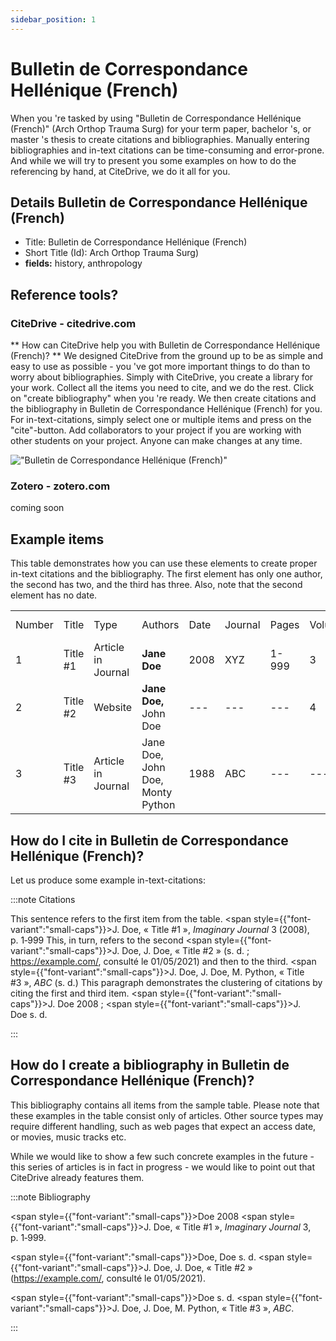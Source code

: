 ```yaml
---
sidebar_position: 1
---
```


# Bulletin de Correspondance Hellénique (French)

When you 're tasked by using "Bulletin de Correspondance Hellénique (French)" (Arch Orthop Trauma Surg) for your term paper, bachelor 's, or master 's thesis to create citations and bibliographies.
Manually entering bibliographies and in-text citations can be time-consuming and error-prone. And while we will try to present you some examples on how to do the referencing by hand, at CiteDrive, we do it all for you.

## Details  Bulletin de Correspondance Hellénique (French)
* Title: Bulletin de Correspondance Hellénique (French)
* Short Title (Id): Arch Orthop Trauma Surg)
* **fields:** history, anthropology

## Reference tools?
### CiteDrive - citedrive.com
** How can CiteDrive help you with Bulletin de Correspondance Hellénique (French)? **
We designed CiteDrive from the ground up to be as simple and easy to use as possible - you 've got more important things to do than to worry about bibliographies. Simply with CiteDrive, you create a library for your work. Collect all the items you need to cite, and we do the rest. Click on "create bibliography" when you 're ready. We then create citations and the bibliography in Bulletin de Correspondance Hellénique (French) for you. For in-text-citations, simply select one or multiple items and press on the "cite"-button. Add collaborators to your project if you are working with other students on your project. Anyone can make changes at any time.


!["Bulletin de Correspondance Hellénique (French)"](images/bulletin-de-correspondance-hellenique-french.svg "Choose Bulletin de Correspondance Hellénique (French) in the CiteDrive App")

### Zotero - zotero.com

coming soon

## Example items

This table demonstrates how you can use these elements to create proper in-text citations and the bibliography. The first element has only one author, the second has two, and the third has three. Also, note that the second element has no date.


<table>
  <tr>
   <td>Number
   </td>
   <td>Title
   </td>
   <td>Type
   </td>
   <td>Authors
   </td>
   <td>Date
   </td>
   <td>Journal
   </td>
   <td>Pages
   </td>
   <td>Volume
   </td>
   <td>Issue
   </td>
   <td>Access Date
   </td>
  </tr>
  <tr>
   <td>1
   </td>
   <td>Title #1
   </td>
   <td>Article in Journal
   </td>
   <td><strong>Jane Doe</strong>
   </td>
   <td>2008
   </td>
   <td>XYZ
   </td>
   <td>1-999
   </td>
   <td>3
   </td>
   <td>2
   </td>
   <td>--
   </td>
  </tr>
  <tr>
   <td>
2
   </td>
   <td>Title #2
   </td>
   <td>Website
   </td>
   <td><strong>Jane Doe, </strong>John Doe
   </td>
   <td>---
   </td>
   <td>---
   </td>
   <td>---
   </td>
   <td>4
   </td>
   <td>---
   </td>
   <td>2020-05-01
   </td>
  </tr>
  <tr>
   <td>3
   </td>
   <td>Title #3
   </td>
   <td>Article in Journal
   </td>
   <td>Jane Doe, John Doe, Monty Python
   </td>
   <td>1988
   </td>
   <td>ABC
   </td>
   <td>---
   </td>
   <td>---
   </td>
   <td>16
   </td>
   <td>---
   </td>
  </tr>
</table>



## How do I cite in  Bulletin de Correspondance Hellénique (French)?

Let us produce some example in-text-citations:

:::note Citations


This sentence refers to the first item from the table. <span style={{"font-variant":"small-caps"}}>J. Doe</span>, « Title #1 », <i>Imaginary Journal</i> 3 (2008), p. 1‑999 This, in turn, refers to the second <span style={{"font-variant":"small-caps"}}>J. Doe, J. Doe</span>, « Title #2 » (s. d. ; https://example.com/, consulté le 01/05/2021)
and then to the third.  <span style={{"font-variant":"small-caps"}}>J. Doe, J. Doe, M. Python</span>, « Title #3 », <i>ABC</i> (s. d.)
This paragraph demonstrates the clustering of citations by citing the first and third item. <span style={{"font-variant":"small-caps"}}>J. Doe</span> 2008 ; <span style={{"font-variant":"small-caps"}}>J. Doe</span> s. d.

:::

## How do I create a bibliography in Bulletin de Correspondance Hellénique (French)?

This bibliography contains all items from the sample table. Please note that these examples in the table consist only of articles. Other source types may require different handling, such as web pages that expect an access date, or movies, music tracks etc.

While we would like to show a few such concrete examples in the future - this series of articles is in fact in progress - we would like to point out that CiteDrive already features them.

:::note Bibliography

<span style={{"font-variant":"small-caps"}}>Doe</span> 2008 <span style={{"font-variant":"small-caps"}}>J. Doe</span>, « Title #1 », <i>Imaginary Journal</i> 3, p. 1‑999.

<span style={{"font-variant":"small-caps"}}>Doe, Doe</span> s. d. <span style={{"font-variant":"small-caps"}}>J. Doe, J. Doe</span>, « Title #2 » (https://example.com/, consulté le 01/05/2021).

<span style={{"font-variant":"small-caps"}}>Doe</span> s. d. <span style={{"font-variant":"small-caps"}}>J. Doe, J. Doe, M. Python</span>, « Title #3 », <i>ABC</i>.



:::


        